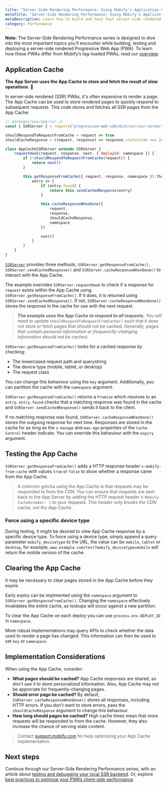 ```yaml
---
title: "Server-Side Rendering Performance: Using Mobify's Application Cache to Boost PWA Performance"
metaTitle: "Server-Side Rendering Performance: Using Mobify's Application Cache to Boost PWA Performance"
metaDescription: Learn how to build and test fast server-side rendered PWAs, by leveraging the Mobify Platform's Application Cache.
category: Performance
---
```


<Callout type="info">

**Note:** The Server-Side Rendering Performance series is designed to dive into the most important topics you'll encounter while building, testing and deploying a server-side rendered Progressive Web App (PWA). To learn how these PWAs differ from Mobify’s tag-loaded PWAs, read our [overview](../../../get-started/architecture/overview).

</Callout>

## Application Cache

**The App Server uses the App Cache to store and fetch the result of slow operations. 🐌**

In server-side rendered (SSR) PWAs, it's often expensive to render a page. The App Cache can be used to store rendered pages to quickly respond to subsequent requests. This code stores and fetches all SSR pages from the App Cache:

```javascript
// packages/pwa/app/ssr.js
const { SSRServer } = require("progressive-web-sdk/dist/ssr/ssr-server")

shouldRespondToRequestFromCache = request => true
shouldCacheResponse = (request, response) => response.statusCode === 200

class AppCacheSSRServer extends SSRServer {
    requestHook(request, response, next, { deployId: namespace }) {
        if (!shouldRespondToRequestFromCache(request)) {
            return next()
        }

        this.getResponseFromCache({ request, response, namespace }).then(
            entry => {
                if (entry.found) {
                    return this.sendCachedResponse(entry)
                }

                this.cacheResponseWhenDone({
                    request,
                    response,
                    shouldCacheResponse,
                    namespace
                })

                next()
            }
        )
    }
}
```

[`SSRServer`](https://docs.mobify.com/progressive-web/latest/utility-functions/reference/SSRServer.html) provides three methods, `SSRServer.getResponseFromCache()`, `SSRServer.sendCachedResponse()` and `SSRServer.cacheResponseWhenDone()` to interact with the App Cache.

The example overrides `SSRServer.requestHook` to check if a response for `request` exists within the App Cache using `SSRServer.getResponseFromCache()`. If it does, it is returned using `SSRServer.sendCachedResponse()`. If not, `SSRServer.cacheResponseWhenDone()` stores the response in the cache for use with the next request.

> **The example uses the App Cache to respond to *all* requests.** You will need to update `shouldRespondToRequestFromCache()` such that it does not store or fetch pages that should not be cached. _Generally, pages that contain personal information or frequenctly-changing information should not be cached._

`SSRServer.getResponseFromCache()` looks for a cached response by checking:

- The lowercased request path and querystring
- The device type (mobile, tablet, or desktop)
- The request class

You can change this behaviour using the `key` argument. Additionally, you can partition the cache with the `namespace` argument.

`SSRServer.getResponseFromCache()` returns a `Promise` which resolves to an `entry`. `entry.found` checks that a matching response was found in the cache and `SSRServer.sendCachedResponse()` sends it back to the client.

If no matching response was found, `SSRServer.cacheResponseWhenDone()` stores the outgoing response for next time. Responses are stored in the cache for as long as the `s-maxage` and `max-age` properties of the `Cache-Control` header indicate. You can override this behaviour with the `expiry` argument.

## Testing the App Cache

`SSRServer.getResponseFromCache()` adds a HTTP response header `x-mobify-from-cache` with values `true` or `false` to show whether a response came from the App Cache.

> A common gotcha using the App Cache is that requests may be responded to from the CDN. You can ensure that requests are sent back to the App Server by adding the HTTP request header `X-Mobify-Cachebreaker: 1` to your requests. _This header only breaks the CDN cache, not the App Cache._

### Force using a specific device type

During testing, it might be desired to view App Cache response by a specific device type. To force using a device type, simply append a query parameter `mobify_devicetype` to the URL, the value can be `mobile`, `tablet` or `desktop`, for example, `www.example.com/test?mobify_devicetype=mobile` will return the mobile version of the cache.

## Clearing the App Cache

It may be necessary to clear pages stored in the App Cache before they expire.

Early expiry can be implmented using the `namespace` argument to `SSRServer.getResponseFromCache()`. Changing the `namespace` effectively invalidates the entire cache, as lookups will occur against a new partition.

To clear the App Cache on each deploy you can use `process.env.DEPLOY_ID` in `namespace`.

More robust implementations may query APIs to check whether the data used to render a page has changed. This information can then be used to set `key` or `namespace`.

## Implementation Considerations

When using the App Cache, consider:

- **What pages should be cached?** App Cache responses are shared, so don't use it to store personalized information. Also, App Cache may not be approriate for frequently-changing pages.
- **Should error page be cached?** By default, `SSRServer.cacheResponseWhenDone()` stores all responses, including HTTP errors. If you don't want to store errors, pass the `shouldCacheResponse` argument to change this behaviour.
- **How long should pages be cached?** High cache times mean that more requests will be responded to from the cache. However, they also increase the chance of serving stale content.

> Contact [support.mobify.com](https://support.mobify.com/support/tickets/new) for help optimizing your App Cache implementation.

## Next steps

Continue through our Server-Side Rendering Performance series, with an article about [testing and debugging your local SSR backend](ssr-performance-testing). Or, explore [best practices to optimize your PWA’s client-side performance](client-side-performance).

